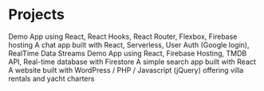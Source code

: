# Projects

<ProjectCard title="Airbnb clone Demo App" link="https://airbnb-clone-49877.web.app" bg="linear-gradient(to right, #ff3399 0%, #cc99cc 100%)">
Demo App using React, React Hooks, React Router, Flexbox, Firebase hosting
</ProjectCard>

<ProjectCard title="Superchat App" link="https://superchat-b5cca.web.app/" bg="linear-gradient(to right, #336699 0%, #99cccc 100%)">
A chat app built with React, Serverless, User Auth (Google login), RealTime Data Streams
</ProjectCard>

<ProjectCard title="Netflix Clone Demo App" link="https://netflix-clone-5966a.web.app/" bg="linear-gradient(to right, #993333 0%, #cc6666 100%)">
Demo App using React, Firebase Hosting, TMDB API, Real-time database with Firestore
</ProjectCard>

<ProjectCard title="Pokemon App" link="https://jc-55.github.io/app1/" bg="linear-gradient(to right, #3333ff 0%, #9999ff 100%)">
A simple search app built with React 
</ProjectCard>

<ProjectCard title="PhuketDeluxe.com" link="https://phuketdeluxe.com/" bg="linear-gradient(to right, #339933 0%, #66cc66 100%)">
A website built with WordPress / PHP / Javascript (jQuery) offering villa rentals and yacht charters 
</ProjectCard>


